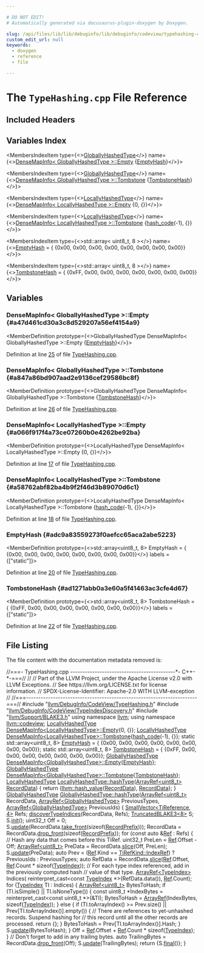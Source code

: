 ```yaml
---

# DO NOT EDIT!
# Automatically generated via docusaurus-plugin-doxygen by Doxygen.

slug: /api/files/lib/lib/debuginfo/lib/debuginfo/codeview/typehashing-cpp
custom_edit_url: null
keywords:
  - doxygen
  - reference
  - file

---
```





# The `TypeHashing.cpp` File Reference

<DoxygenPage pluginConfig={pluginConfig}>



## Included Headers

<IncludesList>
<IncludesListItem
  filePath="llvm/DebugInfo/CodeView/TypeHashing.h"
  permalink="/docs/api/files/include/include/llvm/include/llvm/debuginfo/include/llvm/debuginfo/codeview/typehashing-h"
  isLocal="true" />
<IncludesListItem
  filePath="llvm/DebugInfo/CodeView/TypeIndexDiscovery.h"
  permalink="/docs/api/files/include/include/llvm/include/llvm/debuginfo/include/llvm/debuginfo/codeview/typeindexdiscovery-h"
  isLocal="true" />
<IncludesListItem
  filePath="llvm/Support/BLAKE3.h"
  permalink="/docs/api/files/include/include/llvm/include/llvm/support/blake3-h"
  isLocal="true" />
</IncludesList>

## Variables Index

<MembersIndex>

<MembersIndexItem
  type={<><a href="/docs/api/structs/llvm/codeview/globallyhashedtype">GloballyHashedType</a></>}
  name={<><a href="#a47d461cd30a3c8d529207a56ef4154a9">DenseMapInfo&lt; GloballyHashedType &gt;::Empty</a> &#123;<a href="#adc9a83559273f0aefcc65aca2abe5223">EmptyHash</a>&#125;</>}>
</MembersIndexItem>

<MembersIndexItem
  type={<><a href="/docs/api/structs/llvm/codeview/globallyhashedtype">GloballyHashedType</a></>}
  name={<><a href="#a847a86bd907aad2e9136cef29586bc8f">DenseMapInfo&lt; GloballyHashedType &gt;::Tombstone</a> &#123;<a href="#ad1271abb0a3e60a5f41463ac3cfe4d67">TombstoneHash</a>&#125;</>}>
</MembersIndexItem>

<MembersIndexItem
  type={<><a href="/docs/api/structs/llvm/codeview/locallyhashedtype">LocallyHashedType</a></>}
  name={<><a href="#a066f917f4a73ce07260b0e4262be92ba">DenseMapInfo&lt; LocallyHashedType &gt;::Empty</a> &#123;0, &#123;&#125;&#125;</>}>
</MembersIndexItem>

<MembersIndexItem
  type={<><a href="/docs/api/structs/llvm/codeview/locallyhashedtype">LocallyHashedType</a></>}
  name={<><a href="#a58762abf82ba4b9f2f46d3b89070d6c1">DenseMapInfo&lt; LocallyHashedType &gt;::Tombstone</a> &#123;<a href="/docs/api/classes/llvm/hash-code">hash&#95;code</a>(-1), &#123;&#125;&#125;</>}>
</MembersIndexItem>

<MembersIndexItem
  type={<>std::array&lt; uint8&#95;t, 8 &gt;</>}
  name={<><a href="#adc9a83559273f0aefcc65aca2abe5223">EmptyHash</a> = &#123;
    &#123;0x00, 0x00, 0x00, 0x00, 0x00, 0x00, 0x00, 0x00&#125;&#125;</>}>
</MembersIndexItem>

<MembersIndexItem
  type={<>std::array&lt; uint8&#95;t, 8 &gt;</>}
  name={<><a href="#ad1271abb0a3e60a5f41463ac3cfe4d67">TombstoneHash</a> = &#123;
    &#123;0xFF, 0x00, 0x00, 0x00, 0x00, 0x00, 0x00, 0x00&#125;&#125;</>}>
</MembersIndexItem>

</MembersIndex>


<SectionDefinition>

## Variables

### DenseMapInfo&lt; GloballyHashedType &gt;::Empty {#a47d461cd30a3c8d529207a56ef4154a9}

<MemberDefinition
  prototype={<>GloballyHashedType DenseMapInfo&lt; GloballyHashedType &gt;::Empty &#123;<a href="#adc9a83559273f0aefcc65aca2abe5223">EmptyHash</a>&#125;</>}>

Definition at line <a href="#l00025">25</a> of file <a href="/docs/api/files/lib/lib/debuginfo/lib/debuginfo/codeview/typehashing-cpp">TypeHashing.cpp</a>.
</MemberDefinition>

### DenseMapInfo&lt; GloballyHashedType &gt;::Tombstone {#a847a86bd907aad2e9136cef29586bc8f}

<MemberDefinition
  prototype={<>GloballyHashedType DenseMapInfo&lt; GloballyHashedType &gt;::Tombstone &#123;<a href="#ad1271abb0a3e60a5f41463ac3cfe4d67">TombstoneHash</a>&#125;</>}>

Definition at line <a href="#l00026">26</a> of file <a href="/docs/api/files/lib/lib/debuginfo/lib/debuginfo/codeview/typehashing-cpp">TypeHashing.cpp</a>.
</MemberDefinition>

### DenseMapInfo&lt; LocallyHashedType &gt;::Empty {#a066f917f4a73ce07260b0e4262be92ba}

<MemberDefinition
  prototype={<>LocallyHashedType DenseMapInfo&lt; LocallyHashedType &gt;::Empty &#123;0, &#123;&#125;&#125;</>}>

Definition at line <a href="#l00017">17</a> of file <a href="/docs/api/files/lib/lib/debuginfo/lib/debuginfo/codeview/typehashing-cpp">TypeHashing.cpp</a>.
</MemberDefinition>

### DenseMapInfo&lt; LocallyHashedType &gt;::Tombstone {#a58762abf82ba4b9f2f46d3b89070d6c1}

<MemberDefinition
  prototype={<>LocallyHashedType DenseMapInfo&lt; LocallyHashedType &gt;::Tombstone &#123;<a href="/docs/api/classes/llvm/hash-code">hash&#95;code</a>(-1), &#123;&#125;&#125;</>}>

Definition at line <a href="#l00018">18</a> of file <a href="/docs/api/files/lib/lib/debuginfo/lib/debuginfo/codeview/typehashing-cpp">TypeHashing.cpp</a>.
</MemberDefinition>

### EmptyHash {#adc9a83559273f0aefcc65aca2abe5223}

<MemberDefinition
  prototype={<>std::array&lt;uint8&#95;t, 8&gt; EmptyHash = &#123;
    &#123;0x00, 0x00, 0x00, 0x00, 0x00, 0x00, 0x00, 0x00&#125;&#125;</>}
  labels = {["static"]}>

Definition at line <a href="#l00020">20</a> of file <a href="/docs/api/files/lib/lib/debuginfo/lib/debuginfo/codeview/typehashing-cpp">TypeHashing.cpp</a>.
</MemberDefinition>

### TombstoneHash {#ad1271abb0a3e60a5f41463ac3cfe4d67}

<MemberDefinition
  prototype={<>std::array&lt;uint8&#95;t, 8&gt; TombstoneHash = &#123;
    &#123;0xFF, 0x00, 0x00, 0x00, 0x00, 0x00, 0x00, 0x00&#125;&#125;</>}
  labels = {["static"]}>

Definition at line <a href="#l00022">22</a> of file <a href="/docs/api/files/lib/lib/debuginfo/lib/debuginfo/codeview/typehashing-cpp">TypeHashing.cpp</a>.
</MemberDefinition>

</SectionDefinition>

## File Listing

The file content with the documentation metadata removed is:

<ProgramListing>

<Link id="l00001" /><CodeLine lineNumber="1"><Highlight kind="comment">//===- TypeHashing.cpp -------------------------------------------&#42;- C++-&#42;-===//</Highlight><Highlight kind="normal"></Highlight></CodeLine>
<Link id="l00002" /><CodeLine lineNumber="2"><Highlight kind="normal"></Highlight><Highlight kind="comment">//</Highlight><Highlight kind="normal"></Highlight></CodeLine>
<Link id="l00003" /><CodeLine lineNumber="3"><Highlight kind="normal"></Highlight><Highlight kind="comment">// Part of the LLVM Project, under the Apache License v2.0 with LLVM Exceptions.</Highlight><Highlight kind="normal"></Highlight></CodeLine>
<Link id="l00004" /><CodeLine lineNumber="4"><Highlight kind="normal"></Highlight><Highlight kind="comment">// See https://llvm.org/LICENSE.txt for license information.</Highlight><Highlight kind="normal"></Highlight></CodeLine>
<Link id="l00005" /><CodeLine lineNumber="5"><Highlight kind="normal"></Highlight><Highlight kind="comment">// SPDX-License-Identifier: Apache-2.0 WITH LLVM-exception</Highlight><Highlight kind="normal"></Highlight></CodeLine>
<Link id="l00006" /><CodeLine lineNumber="6"><Highlight kind="normal"></Highlight><Highlight kind="comment">//</Highlight><Highlight kind="normal"></Highlight></CodeLine>
<Link id="l00007" /><CodeLine lineNumber="7"><Highlight kind="normal"></Highlight><Highlight kind="comment">//===----------------------------------------------------------------------===//</Highlight><Highlight kind="normal"></Highlight></CodeLine>
<Link id="l00008" /><CodeLine lineNumber="8"><Highlight kind="normal"></Highlight></CodeLine>
<Link id="l00009" /><CodeLine lineNumber="9"><Highlight kind="normal"></Highlight><Highlight kind="preprocessor">#include &quot;<a href="/docs/api/files/include/include/llvm/include/llvm/debuginfo/include/llvm/debuginfo/codeview/typehashing-h">llvm/DebugInfo/CodeView/TypeHashing.h</a>&quot;</Highlight><Highlight kind="normal"></Highlight></CodeLine>
<Link id="l00010" /><CodeLine lineNumber="10"><Highlight kind="normal"></Highlight></CodeLine>
<Link id="l00011" /><CodeLine lineNumber="11"><Highlight kind="normal"></Highlight><Highlight kind="preprocessor">#include &quot;<a href="/docs/api/files/include/include/llvm/include/llvm/debuginfo/include/llvm/debuginfo/codeview/typeindexdiscovery-h">llvm/DebugInfo/CodeView/TypeIndexDiscovery.h</a>&quot;</Highlight><Highlight kind="normal"></Highlight></CodeLine>
<Link id="l00012" /><CodeLine lineNumber="12"><Highlight kind="normal"></Highlight><Highlight kind="preprocessor">#include &quot;<a href="/docs/api/files/include/include/llvm/include/llvm/support/blake3-h">llvm/Support/BLAKE3.h</a>&quot;</Highlight><Highlight kind="normal"></Highlight></CodeLine>
<Link id="l00013" /><CodeLine lineNumber="13"><Highlight kind="normal"></Highlight></CodeLine>
<Link id="l00014" /><CodeLine lineNumber="14"><Highlight kind="normal"></Highlight><Highlight kind="keyword">using namespace </Highlight><Highlight kind="normal"><a href="/docs/api/namespaces/llvm">llvm</a>;</Highlight></CodeLine>
<Link id="l00015" /><CodeLine lineNumber="15"><Highlight kind="normal"></Highlight><Highlight kind="keyword">using namespace </Highlight><Highlight kind="normal"><a href="/docs/api/namespaces/llvm/codeview">llvm::codeview</a>;</Highlight></CodeLine>
<Link id="l00016" /><CodeLine lineNumber="16"><Highlight kind="normal"></Highlight></CodeLine>
<Link id="l00017" /><CodeLine lineNumber="17" lineLink="#a066f917f4a73ce07260b0e4262be92ba"><Highlight kind="normal"><a href="/docs/api/structs/llvm/codeview/locallyhashedtype">LocallyHashedType</a> <a href="/docs/api/structs/llvm/densemapinfo">DenseMapInfo&lt;LocallyHashedType&gt;::Empty</a>&#123;0, &#123;&#125;&#125;;</Highlight></CodeLine>
<Link id="l00018" /><CodeLine lineNumber="18" lineLink="#a58762abf82ba4b9f2f46d3b89070d6c1"><Highlight kind="normal"><a href="/docs/api/structs/llvm/codeview/locallyhashedtype">LocallyHashedType</a> <a href="/docs/api/structs/llvm/densemapinfo">DenseMapInfo&lt;LocallyHashedType&gt;::Tombstone</a>&#123;<a href="/docs/api/classes/llvm/hash-code">hash&#95;code</a>(-1), &#123;&#125;&#125;;</Highlight></CodeLine>
<Link id="l00019" /><CodeLine lineNumber="19"><Highlight kind="normal"></Highlight></CodeLine>
<Link id="l00020" /><CodeLine lineNumber="20" lineLink="#adc9a83559273f0aefcc65aca2abe5223"><Highlight kind="normal"></Highlight><Highlight kind="keyword">static</Highlight><Highlight kind="normal"> std::array&lt;uint8&#95;t, 8&gt; <a href="#adc9a83559273f0aefcc65aca2abe5223">EmptyHash</a> = &#123;</Highlight></CodeLine>
<Link id="l00021" /><CodeLine lineNumber="21"><Highlight kind="normal">    &#123;0x00, 0x00, 0x00, 0x00, 0x00, 0x00, 0x00, 0x00&#125;&#125;;</Highlight></CodeLine>
<Link id="l00022" /><CodeLine lineNumber="22" lineLink="#ad1271abb0a3e60a5f41463ac3cfe4d67"><Highlight kind="normal"></Highlight><Highlight kind="keyword">static</Highlight><Highlight kind="normal"> std::array&lt;uint8&#95;t, 8&gt; <a href="#ad1271abb0a3e60a5f41463ac3cfe4d67">TombstoneHash</a> = &#123;</Highlight></CodeLine>
<Link id="l00023" /><CodeLine lineNumber="23"><Highlight kind="normal">    &#123;0xFF, 0x00, 0x00, 0x00, 0x00, 0x00, 0x00, 0x00&#125;&#125;;</Highlight></CodeLine>
<Link id="l00024" /><CodeLine lineNumber="24"><Highlight kind="normal"></Highlight></CodeLine>
<Link id="l00025" /><CodeLine lineNumber="25" lineLink="#a47d461cd30a3c8d529207a56ef4154a9"><Highlight kind="normal"><a href="/docs/api/structs/llvm/codeview/globallyhashedtype">GloballyHashedType</a> <a href="/docs/api/structs/llvm/densemapinfo">DenseMapInfo&lt;GloballyHashedType&gt;::Empty</a>&#123;<a href="#adc9a83559273f0aefcc65aca2abe5223">EmptyHash</a>&#125;;</Highlight></CodeLine>
<Link id="l00026" /><CodeLine lineNumber="26" lineLink="#a847a86bd907aad2e9136cef29586bc8f"><Highlight kind="normal"><a href="/docs/api/structs/llvm/codeview/globallyhashedtype">GloballyHashedType</a> <a href="/docs/api/structs/llvm/densemapinfo">DenseMapInfo&lt;GloballyHashedType&gt;::Tombstone</a>&#123;<a href="#ad1271abb0a3e60a5f41463ac3cfe4d67">TombstoneHash</a>&#125;;</Highlight></CodeLine>
<Link id="l00027" /><CodeLine lineNumber="27"><Highlight kind="normal"></Highlight></CodeLine>
<Link id="l00028" /><CodeLine lineNumber="28" lineLink="/docs/api/structs/llvm/codeview/locallyhashedtype/#a95b9c5b9df74bf984d5d5ad171f7c7fc"><Highlight kind="normal"><a href="/docs/api/structs/llvm/codeview/locallyhashedtype">LocallyHashedType</a> <a href="/docs/api/structs/llvm/codeview/locallyhashedtype/#a95b9c5b9df74bf984d5d5ad171f7c7fc">LocallyHashedType::hashType</a>(<a href="/docs/api/classes/llvm/arrayref">ArrayRef&lt;uint8&#95;t&gt;</a> <a href="/docs/api/structs/llvm/codeview/locallyhashedtype/#aa9b806a28c3c7d7ea24c0d3c0d265949">RecordData</a>) &#123;</Highlight></CodeLine>
<Link id="l00029" /><CodeLine lineNumber="29"><Highlight kind="normal">  </Highlight><Highlight kind="keywordflow">return</Highlight><Highlight kind="normal"> &#123;<a href="/docs/api/namespaces/llvm/#a0e2e479cf4860dc8a00614e36ee3d5e9">llvm::hash&#95;value</a>(<a href="/docs/api/structs/llvm/codeview/locallyhashedtype/#aa9b806a28c3c7d7ea24c0d3c0d265949">RecordData</a>), <a href="/docs/api/structs/llvm/codeview/locallyhashedtype/#aa9b806a28c3c7d7ea24c0d3c0d265949">RecordData</a>&#125;;</Highlight></CodeLine>
<Link id="l00030" /><CodeLine lineNumber="30"><Highlight kind="normal">&#125;</Highlight></CodeLine>
<Link id="l00031" /><CodeLine lineNumber="31"><Highlight kind="normal"></Highlight></CodeLine>
<Link id="l00032" /><CodeLine lineNumber="32"><Highlight kind="normal"><a href="/docs/api/structs/llvm/codeview/globallyhashedtype">GloballyHashedType</a></Highlight></CodeLine>
<Link id="l00033" /><CodeLine lineNumber="33" lineLink="/docs/api/structs/llvm/codeview/globallyhashedtype/#acc7b052c15351bf328b64c17027eae9d"><Highlight kind="normal"><a href="/docs/api/structs/llvm/codeview/globallyhashedtype/#acc7b052c15351bf328b64c17027eae9d">GloballyHashedType::hashType</a>(<a href="/docs/api/classes/llvm/arrayref">ArrayRef&lt;uint8&#95;t&gt;</a> RecordData,</Highlight></CodeLine>
<Link id="l00034" /><CodeLine lineNumber="34"><Highlight kind="normal">                             <a href="/docs/api/classes/llvm/arrayref">ArrayRef&lt;GloballyHashedType&gt;</a> PreviousTypes,</Highlight></CodeLine>
<Link id="l00035" /><CodeLine lineNumber="35"><Highlight kind="normal">                             <a href="/docs/api/classes/llvm/arrayref">ArrayRef&lt;GloballyHashedType&gt;</a> PreviousIds) &#123;</Highlight></CodeLine>
<Link id="l00036" /><CodeLine lineNumber="36"><Highlight kind="normal">  <a href="/docs/api/classes/llvm/smallvector">SmallVector&lt;TiReference, 4&gt;</a> Refs;</Highlight></CodeLine>
<Link id="l00037" /><CodeLine lineNumber="37"><Highlight kind="normal">  <a href="/docs/api/namespaces/llvm/codeview/#a472577b022e0997fbd409d82078df025">discoverTypeIndices</a>(RecordData, Refs);</Highlight></CodeLine>
<Link id="l00038" /><CodeLine lineNumber="38"><Highlight kind="normal">  <a href="/docs/api/classes/llvm/truncatedblake3">TruncatedBLAKE3&lt;8&gt;</a> S;</Highlight></CodeLine>
<Link id="l00039" /><CodeLine lineNumber="39"><Highlight kind="normal">  S.<a href="/docs/api/classes/llvm/blake3/#ac459cabc1efbb1af18f617940113eccb">init</a>();</Highlight></CodeLine>
<Link id="l00040" /><CodeLine lineNumber="40"><Highlight kind="normal">  uint32&#95;t Off = 0;</Highlight></CodeLine>
<Link id="l00041" /><CodeLine lineNumber="41"><Highlight kind="normal">  S.<a href="/docs/api/classes/llvm/blake3/#ad247de2450380eeba2fab0e794d5e44f">update</a>(RecordData.<a href="/docs/api/classes/llvm/arrayref/#a33da2ddf6f447892591c86d9d3771b9c">take&#95;front</a>(</Highlight><Highlight kind="keyword">sizeof</Highlight><Highlight kind="normal">(<a href="/docs/api/structs/llvm/codeview/recordprefix">RecordPrefix</a>)));</Highlight></CodeLine>
<Link id="l00042" /><CodeLine lineNumber="42"><Highlight kind="normal">  RecordData = RecordData.<a href="/docs/api/classes/llvm/arrayref/#a55089293ebaccd683a82d97170041376">drop&#95;front</a>(</Highlight><Highlight kind="keyword">sizeof</Highlight><Highlight kind="normal">(<a href="/docs/api/structs/llvm/codeview/recordprefix">RecordPrefix</a>));</Highlight></CodeLine>
<Link id="l00043" /><CodeLine lineNumber="43"><Highlight kind="normal">  </Highlight><Highlight kind="keywordflow">for</Highlight><Highlight kind="normal"> (</Highlight><Highlight kind="keyword">const</Highlight><Highlight kind="normal"> </Highlight><Highlight kind="keyword">auto</Highlight><Highlight kind="normal"> &amp;<a href="/docs/api/namespaces/llvm/#a9db8c44b250b90e3ab7e4d144e7c9c2ea60baadb22e80b147e4885ad16760e569">Ref</a> : Refs) &#123;</Highlight></CodeLine>
<Link id="l00044" /><CodeLine lineNumber="44"><Highlight kind="normal">    </Highlight><Highlight kind="comment">// Hash any data that comes before this TiRef.</Highlight><Highlight kind="normal"></Highlight></CodeLine>
<Link id="l00045" /><CodeLine lineNumber="45"><Highlight kind="normal">    uint32&#95;t PreLen = <a href="/docs/api/namespaces/llvm/#a9db8c44b250b90e3ab7e4d144e7c9c2ea60baadb22e80b147e4885ad16760e569">Ref</a>.Offset - Off;</Highlight></CodeLine>
<Link id="l00046" /><CodeLine lineNumber="46"><Highlight kind="normal">    <a href="/docs/api/classes/llvm/arrayref">ArrayRef&lt;uint8&#95;t&gt;</a> PreData = RecordData.<a href="/docs/api/classes/llvm/arrayref/#aebf6ca7590d4f766b894044015a0fa31">slice</a>(Off, PreLen);</Highlight></CodeLine>
<Link id="l00047" /><CodeLine lineNumber="47"><Highlight kind="normal">    S.<a href="/docs/api/classes/llvm/blake3/#ad247de2450380eeba2fab0e794d5e44f">update</a>(PreData);</Highlight></CodeLine>
<Link id="l00048" /><CodeLine lineNumber="48"><Highlight kind="normal">    </Highlight><Highlight kind="keyword">auto</Highlight><Highlight kind="normal"> Prev = (<a href="/docs/api/namespaces/llvm/#a9db8c44b250b90e3ab7e4d144e7c9c2ea60baadb22e80b147e4885ad16760e569">Ref</a>.Kind == <a href="/docs/api/namespaces/llvm/codeview/#a15b96719effacbb3d6e211f4ef768d98ae4b32150368e5a8a701eb52dc75c769f">TiRefKind::IndexRef</a>) ? PreviousIds : PreviousTypes;</Highlight></CodeLine>
<Link id="l00049" /><CodeLine lineNumber="49"><Highlight kind="normal"></Highlight></CodeLine>
<Link id="l00050" /><CodeLine lineNumber="50"><Highlight kind="normal">    </Highlight><Highlight kind="keyword">auto</Highlight><Highlight kind="normal"> RefData = RecordData.<a href="/docs/api/classes/llvm/arrayref/#aebf6ca7590d4f766b894044015a0fa31">slice</a>(<a href="/docs/api/namespaces/llvm/#a9db8c44b250b90e3ab7e4d144e7c9c2ea60baadb22e80b147e4885ad16760e569">Ref</a>.Offset, <a href="/docs/api/namespaces/llvm/#a9db8c44b250b90e3ab7e4d144e7c9c2ea60baadb22e80b147e4885ad16760e569">Ref</a>.Count &#42; </Highlight><Highlight kind="keyword">sizeof</Highlight><Highlight kind="normal">(<a href="/docs/api/classes/llvm/codeview/typeindex">TypeIndex</a>));</Highlight></CodeLine>
<Link id="l00051" /><CodeLine lineNumber="51"><Highlight kind="normal">    </Highlight><Highlight kind="comment">// For each type index referenced, add in the previously computed hash</Highlight><Highlight kind="normal"></Highlight></CodeLine>
<Link id="l00052" /><CodeLine lineNumber="52"><Highlight kind="normal">    </Highlight><Highlight kind="comment">// value of that type.</Highlight><Highlight kind="normal"></Highlight></CodeLine>
<Link id="l00053" /><CodeLine lineNumber="53"><Highlight kind="normal">    <a href="/docs/api/classes/llvm/arrayref">ArrayRef&lt;TypeIndex&gt;</a> Indices(</Highlight></CodeLine>
<Link id="l00054" /><CodeLine lineNumber="54"><Highlight kind="normal">        </Highlight><Highlight kind="keyword">reinterpret&#95;cast&lt;</Highlight><Highlight kind="keyword">const </Highlight><Highlight kind="normal"><a href="/docs/api/classes/llvm/codeview/typeindex">TypeIndex</a> &#42;</Highlight><Highlight kind="keyword">&gt;</Highlight><Highlight kind="normal">(RefData.data()), <a href="/docs/api/namespaces/llvm/#a9db8c44b250b90e3ab7e4d144e7c9c2ea60baadb22e80b147e4885ad16760e569">Ref</a>.Count);</Highlight></CodeLine>
<Link id="l00055" /><CodeLine lineNumber="55"><Highlight kind="normal">    </Highlight><Highlight kind="keywordflow">for</Highlight><Highlight kind="normal"> (<a href="/docs/api/classes/llvm/codeview/typeindex">TypeIndex</a> TI : Indices) &#123;</Highlight></CodeLine>
<Link id="l00056" /><CodeLine lineNumber="56"><Highlight kind="normal">      <a href="/docs/api/classes/llvm/arrayref">ArrayRef&lt;uint8&#95;t&gt;</a> BytesToHash;</Highlight></CodeLine>
<Link id="l00057" /><CodeLine lineNumber="57"><Highlight kind="normal">      </Highlight><Highlight kind="keywordflow">if</Highlight><Highlight kind="normal"> (TI.isSimple() || TI.isNoneType()) &#123;</Highlight></CodeLine>
<Link id="l00058" /><CodeLine lineNumber="58"><Highlight kind="normal">        </Highlight><Highlight kind="keyword">const</Highlight><Highlight kind="normal"> uint8&#95;t &#42;IndexBytes = </Highlight><Highlight kind="keyword">reinterpret&#95;cast&lt;</Highlight><Highlight kind="keyword">const </Highlight><Highlight kind="normal">uint8&#95;t &#42;</Highlight><Highlight kind="keyword">&gt;</Highlight><Highlight kind="normal">(&amp;TI);</Highlight></CodeLine>
<Link id="l00059" /><CodeLine lineNumber="59"><Highlight kind="normal">        BytesToHash = <a href="/docs/api/namespaces/llvm/#ab9c6b351507d3c0730f4290919d43a12">ArrayRef</a>(IndexBytes, </Highlight><Highlight kind="keyword">sizeof</Highlight><Highlight kind="normal">(<a href="/docs/api/classes/llvm/codeview/typeindex">TypeIndex</a>));</Highlight></CodeLine>
<Link id="l00060" /><CodeLine lineNumber="60"><Highlight kind="normal">      &#125; </Highlight><Highlight kind="keywordflow">else</Highlight><Highlight kind="normal"> &#123;</Highlight></CodeLine>
<Link id="l00061" /><CodeLine lineNumber="61"><Highlight kind="normal">        </Highlight><Highlight kind="keywordflow">if</Highlight><Highlight kind="normal"> (TI.toArrayIndex() &gt;= Prev.size() ||</Highlight></CodeLine>
<Link id="l00062" /><CodeLine lineNumber="62"><Highlight kind="normal">            Prev&#91;TI.toArrayIndex()&#93;.empty()) &#123;</Highlight></CodeLine>
<Link id="l00063" /><CodeLine lineNumber="63"><Highlight kind="normal">          </Highlight><Highlight kind="comment">// There are references to yet-unhashed records. Suspend hashing for</Highlight><Highlight kind="normal"></Highlight></CodeLine>
<Link id="l00064" /><CodeLine lineNumber="64"><Highlight kind="normal">          </Highlight><Highlight kind="comment">// this record until all the other records are processed.</Highlight><Highlight kind="normal"></Highlight></CodeLine>
<Link id="l00065" /><CodeLine lineNumber="65"><Highlight kind="normal">          </Highlight><Highlight kind="keywordflow">return</Highlight><Highlight kind="normal"> &#123;&#125;;</Highlight></CodeLine>
<Link id="l00066" /><CodeLine lineNumber="66"><Highlight kind="normal">        &#125;</Highlight></CodeLine>
<Link id="l00067" /><CodeLine lineNumber="67"><Highlight kind="normal">        BytesToHash = Prev&#91;TI.toArrayIndex()&#93;.Hash;</Highlight></CodeLine>
<Link id="l00068" /><CodeLine lineNumber="68"><Highlight kind="normal">      &#125;</Highlight></CodeLine>
<Link id="l00069" /><CodeLine lineNumber="69"><Highlight kind="normal">      S.<a href="/docs/api/classes/llvm/blake3/#ad247de2450380eeba2fab0e794d5e44f">update</a>(BytesToHash);</Highlight></CodeLine>
<Link id="l00070" /><CodeLine lineNumber="70"><Highlight kind="normal">    &#125;</Highlight></CodeLine>
<Link id="l00071" /><CodeLine lineNumber="71"><Highlight kind="normal"></Highlight></CodeLine>
<Link id="l00072" /><CodeLine lineNumber="72"><Highlight kind="normal">    Off = <a href="/docs/api/namespaces/llvm/#a9db8c44b250b90e3ab7e4d144e7c9c2ea60baadb22e80b147e4885ad16760e569">Ref</a>.Offset + <a href="/docs/api/namespaces/llvm/#a9db8c44b250b90e3ab7e4d144e7c9c2ea60baadb22e80b147e4885ad16760e569">Ref</a>.Count &#42; </Highlight><Highlight kind="keyword">sizeof</Highlight><Highlight kind="normal">(<a href="/docs/api/classes/llvm/codeview/typeindex">TypeIndex</a>);</Highlight></CodeLine>
<Link id="l00073" /><CodeLine lineNumber="73"><Highlight kind="normal">  &#125;</Highlight></CodeLine>
<Link id="l00074" /><CodeLine lineNumber="74"><Highlight kind="normal"></Highlight></CodeLine>
<Link id="l00075" /><CodeLine lineNumber="75"><Highlight kind="normal">  </Highlight><Highlight kind="comment">// Don&#39;t forget to add in any trailing bytes.</Highlight><Highlight kind="normal"></Highlight></CodeLine>
<Link id="l00076" /><CodeLine lineNumber="76"><Highlight kind="normal">  </Highlight><Highlight kind="keyword">auto</Highlight><Highlight kind="normal"> TrailingBytes = RecordData.<a href="/docs/api/classes/llvm/arrayref/#a55089293ebaccd683a82d97170041376">drop&#95;front</a>(Off);</Highlight></CodeLine>
<Link id="l00077" /><CodeLine lineNumber="77"><Highlight kind="normal">  S.<a href="/docs/api/classes/llvm/blake3/#ad247de2450380eeba2fab0e794d5e44f">update</a>(TrailingBytes);</Highlight></CodeLine>
<Link id="l00078" /><CodeLine lineNumber="78"><Highlight kind="normal"></Highlight></CodeLine>
<Link id="l00079" /><CodeLine lineNumber="79"><Highlight kind="normal">  </Highlight><Highlight kind="keywordflow">return</Highlight><Highlight kind="normal"> &#123;S.<a href="/docs/api/classes/llvm/truncatedblake3/#a289292a235757336d881f2d2786b09bd">final</a>()&#125;;</Highlight></CodeLine>
<Link id="l00080" /><CodeLine lineNumber="80"><Highlight kind="normal">&#125;</Highlight></CodeLine>

</ProgramListing>

</DoxygenPage>
